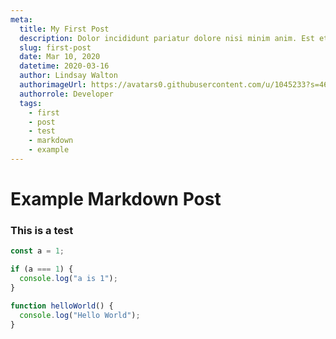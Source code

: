 ```yaml
---
meta:
  title: My First Post
  description: Dolor incididunt pariatur dolore nisi minim anim. Est et dolor labore consequat aliqua fugiat excepteur ipsum duis voluptate. Esse aute et quis sit ipsum anim amet cillum tempor laboris eiusmod laborum consectetur. Exercitation sunt ut esse reprehenderit ullamco irure. Ullamco ex consectetur dolor magna ad aliquip fugiat commodo veniam pariatur.
  slug: first-post
  date: Mar 10, 2020
  datetime: 2020-03-16
  author: Lindsay Walton
  authorimageUrl: https://avatars0.githubusercontent.com/u/1045233?s=460&v=4
  authorrole: Developer
  tags:
    - first
    - post
    - test
    - markdown
    - example
---
```


# Example Markdown Post

### This is a test

```ts
const a = 1;

if (a === 1) {
  console.log("a is 1");
}

function helloWorld() {
  console.log("Hello World");
}
```
